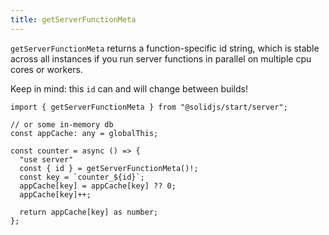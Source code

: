 ```yaml
---
title: getServerFunctionMeta
---
```


`getServerFunctionMeta` returns a function-specific id string, which is stable across all instances if you run server functions in parallel on multiple cpu cores or workers.

Keep in mind: this `id` can and will change between builds!

```tsx
import { getServerFunctionMeta } from "@solidjs/start/server";

// or some in-memory db
const appCache: any = globalThis;

const counter = async () => {
  "use server"
  const { id } = getServerFunctionMeta()!;
  const key = `counter_${id}`;
  appCache[key] = appCache[key] ?? 0;
  appCache[key]++;

  return appCache[key] as number;
};
```